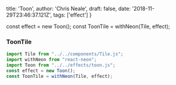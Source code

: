   title: 'Toon',
  author: 'Chris Neale',
  draft: false,
  date: '2018-11-29T23:46:37.121Z',
  tags: ['effect']
}

const effect = new Toon();
const ToonTile = withNeon(Tile, effect);

### ToonTile

```javascript
import Tile from "../../components/Tile.js";
import withNeon from "react-neon";
import Toon from "../../effects/toon.js";
const effect = new Toon();
const ToonTile = withNeon(Tile, effect);
```

<ToonTile />
